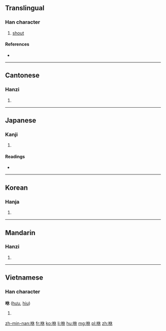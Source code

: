 ==Translingual==

===Han character===
{{Han char|rn=30|rad=口|as=06|sn=9|four=6409<sub>0</sub>|canj=口人木 (ROD)|ids=⿰[[口]][[休]]}}

# [[shout]]

====References====
* {{Han ref|kx=0188.010|dkj=03570|dj=0407.020|hdz=10617.070|uh=54BB|ud=21691|bh=ABA6|bd=43942}}

----

==Cantonese==

===Hanzi===
{{yue-hanzi|jyut=|y=yau1}}

# {{defn|lang=yue|sort=口06}}

----

==Japanese==

===Kanji===
{{ja-kanji|grade=|rs=口06}}

# {{defn|lang=ja|sort=口06}}

====Readings====
* {{ja-readings|on=[[く]] (ku), [[きょう]] (kyō), [[こう]] (kō)|kun=}}

----

==Korean==

===Hanja===
{{ko-hanja|hangeul=휴|rv=hyu|mr=hyu}}

# {{defn|lang=ko|sort=口06}}

----

==Mandarin==

===Hanzi===
{{cmn-hanzi|pin=[[xiū]] ([[xiu1]]), [[xǔ]] ([[xu3]])|wg=hsiu<sup>1</sup>, hsü<sup>3</sup>}}

# {{defn|lang=cmn|sort=口06}}

----

==Vietnamese==

===Han character===
'''咻''' ([[hưu]], [[hiu]])

# {{defn|lang=vi}}

[[zh-min-nan:咻]]
[[fr:咻]]
[[ko:咻]]
[[li:咻]]
[[hu:咻]]
[[mg:咻]]
[[pl:咻]]
[[zh:咻]]